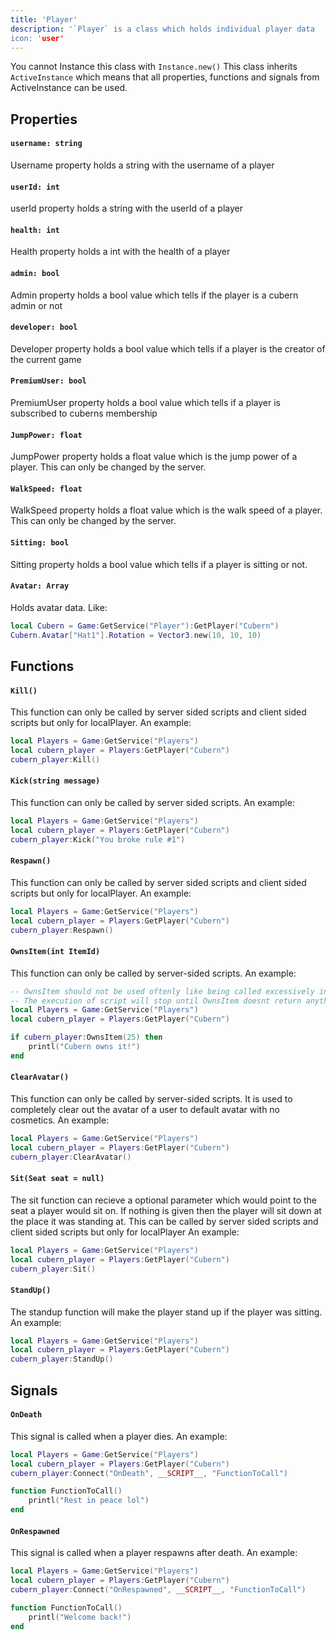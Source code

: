 ```yaml
---
title: 'Player'
description: '`Player` is a class which holds individual player data
icon: 'user'
---
```

<Warning>You cannot Instance this class with `Instance.new()`</Warning>
<Info>
  This class inherits `ActiveInstance` which means that all properties, functions and signals from ActiveInstance can be used.
</Info>
## Properties
#### `username: string`
Username property holds a string with the username of a player

#### `userId: int`
userId property holds a string with the userId of a player

#### `health: int`
Health property holds a int with the health of a player

#### `admin: bool`
Admin property holds a bool value which tells if the player is a cubern admin or not

#### `developer: bool`
Developer property holds a bool value which tells if a player is the creator of the current game

#### `PremiumUser: bool`
PremiumUser property holds a bool value which tells if a player is subscribed to cuberns membership

#### `JumpPower: float`
JumpPower property holds a float value which is the jump power of a player. This can only be changed by the server.

#### `WalkSpeed: float`
WalkSpeed property holds a float value which is the walk speed of a player. This can only be changed by the server.

#### `Sitting: bool`
Sitting property holds a bool value which tells if a player is sitting or not. 

#### `Avatar: Array`
Holds avatar data. Like:
```lua
local Cubern = Game:GetService("Player"):GetPlayer("Cubern")
Cubern.Avatar["Hat1"].Rotation = Vector3.new(10, 10, 10)
```

## Functions
#### `Kill()`
This function can only be called by server sided scripts and client sided scripts but only for localPlayer. An example:
```lua
local Players = Game:GetService("Players")
local cubern_player = Players:GetPlayer("Cubern")
cubern_player:Kill()
```
#### `Kick(string message)`
This function can only be called by server sided scripts. An example:
```lua
local Players = Game:GetService("Players")
local cubern_player = Players:GetPlayer("Cubern")
cubern_player:Kick("You broke rule #1")
```

#### `Respawn()`
This function can only be called by server sided scripts and client sided scripts but only for localPlayer. An example:
```lua
local Players = Game:GetService("Players")
local cubern_player = Players:GetPlayer("Cubern")
cubern_player:Respawn()
```

#### `OwnsItem(int ItemId)`
This function can only be called by server-sided scripts. An example:
```lua
-- OwnsItem should not be used oftenly like being called excessively in a second.
-- The execution of script will stop until OwnsItem doesnt return anything.
local Players = Game:GetService("Players")
local cubern_player = Players:GetPlayer("Cubern")

if cubern_player:OwnsItem(25) then
    printl("Cubern owns it!")
end
```

#### `ClearAvatar()`
This function can only be called by server-sided scripts. It is used to completely clear out the avatar of a user to default avatar with no cosmetics. An example:
```lua
local Players = Game:GetService("Players")
local cubern_player = Players:GetPlayer("Cubern")
cubern_player:ClearAvatar()
```

#### `Sit(Seat seat = null)`
The sit function can recieve a optional parameter which would point to the seat a player would sit on. If nothing is given then the player will sit down at the place it was standing at. This can be called by server sided scripts and client sided scripts but only for localPlayer An example:
```lua
local Players = Game:GetService("Players")
local cubern_player = Players:GetPlayer("Cubern")
cubern_player:Sit()
```

#### `StandUp()`
The standup function will make the player stand up if the player was sitting. An example:
```lua
local Players = Game:GetService("Players")
local cubern_player = Players:GetPlayer("Cubern")
cubern_player:StandUp()
```

## Signals
#### `OnDeath`
This signal is called when a player dies. An example:
```lua
local Players = Game:GetService("Players")
local cubern_player = Players:GetPlayer("Cubern")
cubern_player:Connect("OnDeath", __SCRIPT__, "FunctionToCall")

function FunctionToCall()
    printl("Rest in peace lol")
end
```

#### `OnRespawned`
This signal is called when a player respawns after death. An example:
```lua
local Players = Game:GetService("Players")
local cubern_player = Players:GetPlayer("Cubern")
cubern_player:Connect("OnRespawned", __SCRIPT__, "FunctionToCall")

function FunctionToCall()
    printl("Welcome back!")
end
```